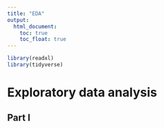 ```yaml
---
title: "EDA"
output: 
  html_document:
    toc: true
    toc_float: true
---
```


```r
library(readxl)
library(tidyverse)
```

# Exploratory data analysis

## Part I
